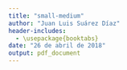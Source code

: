 ```yaml
---
title: "small-medium"
author: "Juan Luis Suárez Díaz"
header-includes:
  - \usepackage{booktabs}
date: "26 de abril de 2018"
output: pdf_document
---
```



\resizebox{\textwidth}{!}{%
\input{"./small-medium-test-3nn.tex"}
}

\resizebox{\textwidth}{!}{%
\input{"./small-medium-test-5nn.tex"}
}

\resizebox{\textwidth}{!}{%
\input{"./small-medium-test-7nn.tex"}
}

\resizebox{\textwidth}{!}{%
\input{"./small-medium-train-3nn.tex"}
}

\resizebox{\textwidth}{!}{%
\input{"./small-medium-train-5nn.tex"}
}

\resizebox{\textwidth}{!}{%
\input{"./small-medium-train-7nn.tex"}
}
